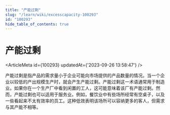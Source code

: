 ```yaml
---
title: "产能过剩"
slug: "/learn/wiki/excesscapacity-100293"
id: "100293"
hide_table_of_contents: true
---
```



# 产能过剩

<ArticleMeta id={100293} updatedAt={'2023-09-26 13:58:47'} />
<div className='border-solid border-b border-t-0 my-4 border-[var(--ifm-color-gray-300)]' />

产能过剩是指产品的需求量小于企业可能向市场提供的产品数量的情况。当一个企业以较低的产出规模生产时，就会产生产能过剩。产能过剩这一术语通常用于制造业。如果你在一个生产厂中看到闲置的工人，这可能意味着该厂有产能过剩。然而，产能过剩也可以适用于服务业。例如，餐饮业中有些场所经常有空桌子，以及一些看起来不太有效率的员工。这种低效表明该场所可以容纳更多的客人，但需求与其产能不相等。
